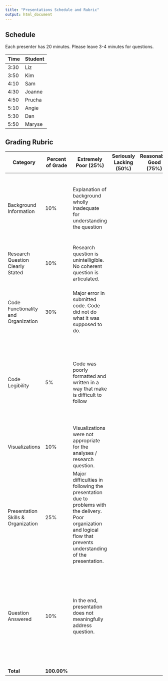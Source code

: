 ```yaml
---
title: "Presentations Schedule and Rubric"
output: html_document
---
```



## Schedule

Each presenter has 20 minutes.  Please leave 3-4 minutes for questions. 

| Time | Student|
|------|--------|
| 3:30 | Liz    |
| 3:50 | Kim    |
| 4:10 | Sam    |
| 4:30 | Joanne |
| 4:50 | Prucha |
| 5:10 | Angie  |
| 5:30 | Dan    |
| 5:50 | Maryse |

## Grading Rubric

| Category                            | Percent of Grade | Extremely Poor (25%) | Seriously Lacking (50%) | Reasonably Good (75%) | Excellent (100%) |
|-------------------------------------|------------------|----------------------|-------------------------|----------------|------------------|
| Background Information              | 10%  |  Explanation of background wholly inadequate   for understanding the question   |    |     | Background clearly explained, giving the audience a crystal clear understanding of the question and its significance |
| Research Question Clearly Stated    | 10%  | Research question is unintelligible.  No coherent question is articulated. |   |    |  Question is extremely clearly stated, along with hypotheses, expectations  |
| Code Functionality and Organization | 30%  | Major error in submitted code.  Code did not do what it was supposed to do. |  |   | Code works exactly as advertised, and shows a clear grasp of all principles of coding learned this semester. |
| Code Legibility                     | 5%  | Code was poorly formatted and written in a way that make is difficult to follow |    |    | Code was well organized and well formatted.  Extremely easy to follow and understand the flow of the data manipulation / analysis. |
| Visualizations                      | 10%  |  Visualizations were not appropriate for the analyses / research question.  |  |  | Visualizations were visually compelling, and conveyed all information in a clear and concise way  |
| Presentation Skills & Organization  | 25%  | Major difficulties in following the presentation due to problems with the delivery. Poor organization and logical flow that prevents understanding of the presentation. |  | | Exceptionally clear presentation skills.  Expert organization that present all aspects of presentation in a logical and compelling way. |
| Question Answered                   | 10%  | In the end, presentation does not meaningfully address question. |  |  | Data and analyses presented are expertly suited to research question. Question is addressed in a clear and compelling way.  I feel like I really learned something from this!|
| **Total**                           | **100.00%**  | | | |  |